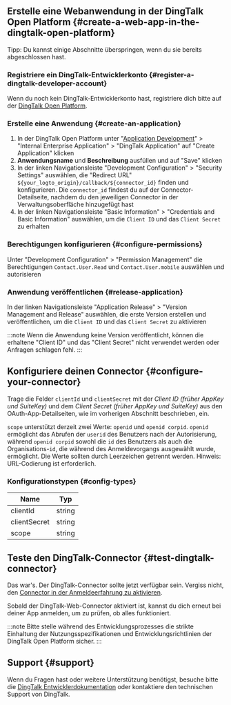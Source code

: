 ## Erstelle eine Webanwendung in der DingTalk Open Platform \{#create-a-web-app-in-the-dingtalk-open-platform}

Tipp: Du kannst einige Abschnitte überspringen, wenn du sie bereits abgeschlossen hast.

### Registriere ein DingTalk-Entwicklerkonto \{#register-a-dingtalk-developer-account}

Wenn du noch kein DingTalk-Entwicklerkonto hast, registriere dich bitte auf der [DingTalk Open Platform](https://open.dingtalk.com).

### Erstelle eine Anwendung \{#create-an-application}

1. In der DingTalk Open Platform unter "[Application Development](https://open-dev.dingtalk.com/fe/app)" > "Internal Enterprise Application" > "DingTalk Application" auf "Create Application" klicken
2. **Anwendungsname** und **Beschreibung** ausfüllen und auf "Save" klicken
3. In der linken Navigationsleiste "Development Configuration" > "Security Settings" auswählen, die "Redirect URL" `${your_logto_origin}/callback/${connector_id}` finden und konfigurieren. Die `connector_id` findest du auf der Connector-Detailseite, nachdem du den jeweiligen Connector in der Verwaltungsoberfläche hinzugefügt hast
4. In der linken Navigationsleiste "Basic Information" > "Credentials and Basic Information" auswählen, um die `Client ID` und das `Client Secret` zu erhalten

### Berechtigungen konfigurieren \{#configure-permissions}

Unter "Development Configuration" > "Permission Management" die Berechtigungen `Contact.User.Read` und `Contact.User.mobile` auswählen und autorisieren

### Anwendung veröffentlichen \{#release-application}

In der linken Navigationsleiste "Application Release" > "Version Management and Release" auswählen, die erste Version erstellen und veröffentlichen, um die `Client ID` und das `Client Secret` zu aktivieren

:::note
Wenn die Anwendung keine Version veröffentlicht, können die erhaltene "Client ID" und das "Client Secret" nicht verwendet werden oder Anfragen schlagen fehl.
:::

## Konfiguriere deinen Connector \{#configure-your-connector}

Trage die Felder `clientId` und `clientSecret` mit der _Client ID (früher AppKey und SuiteKey)_ und dem _Client Secret (früher AppKey und SuiteKey)_ aus den OAuth-App-Detailseiten, wie im vorherigen Abschnitt beschrieben, ein.

`scope` unterstützt derzeit zwei Werte: `openid` und `openid corpid`. `openid` ermöglicht das Abrufen der `userid` des Benutzers nach der Autorisierung, während `openid corpid` sowohl die `id` des Benutzers als auch die Organisations-`id`, die während des Anmeldevorgangs ausgewählt wurde, ermöglicht. Die Werte sollten durch Leerzeichen getrennt werden. Hinweis: URL-Codierung ist erforderlich.

### Konfigurationstypen \{#config-types}

| Name         | Typ    |
| ------------ | ------ |
| clientId     | string |
| clientSecret | string |
| scope        | string |

## Teste den DingTalk-Connector \{#test-dingtalk-connector}

Das war's. Der DingTalk-Connector sollte jetzt verfügbar sein. Vergiss nicht, den [Connector in der Anmeldeerfahrung zu aktivieren](https://docs.logto.io/docs/recipes/configure-connectors/social-connector/enable-social-sign-in/).

Sobald der DingTalk-Web-Connector aktiviert ist, kannst du dich erneut bei deiner App anmelden, um zu prüfen, ob alles funktioniert.

:::note
Bitte stelle während des Entwicklungsprozesses die strikte Einhaltung der Nutzungsspezifikationen und Entwicklungsrichtlinien der DingTalk Open Platform sicher.
:::

## Support \{#support}

Wenn du Fragen hast oder weitere Unterstützung benötigst, besuche bitte die [DingTalk Entwicklerdokumentation](https://open.dingtalk.com/document/orgapp/obtain-identity-credentials) oder kontaktiere den technischen Support von DingTalk.
